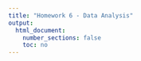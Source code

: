 ```yaml
---
title: "Homework 6 - Data Analysis"
output:
  html_document:
    number_sections: false
    toc: no
---
```


